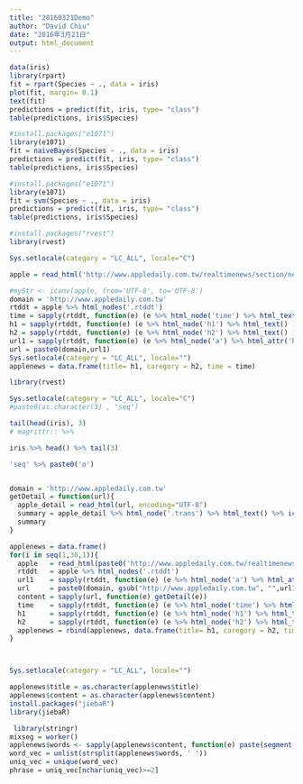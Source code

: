 ```yaml
---
title: "20160321Demo"
author: "David Chiu"
date: "2016年3月21日"
output: html_document
---
```

```r
data(iris)
library(rpart)
fit = rpart(Species ~ ., data = iris)
plot(fit, margin= 0.1)
text(fit)
predictions = predict(fit, iris, type= "class")
table(predictions, iris$Species)
```
```r
#install.packages("e1071")
library(e1071)
fit = naiveBayes(Species ~ ., data = iris)
predictions = predict(fit, iris, type= "class")
table(predictions, iris$Species)

```


```r
#install.packages("e1071")
library(e1071)
fit = svm(Species ~ ., data = iris)
predictions = predict(fit, iris, type= "class")
table(predictions, iris$Species)
```

```r
#install.packages("rvest")
library(rvest)

Sys.setlocale(category = "LC_ALL", locale="C")

apple = read_html('http://www.appledaily.com.tw/realtimenews/section/new/', encoding="UTF-8")

#myStr <- iconv(apple, from='UTF-8', to='UTF-8')
domain = 'http://www.appledaily.com.tw'
rtddt = apple %>% html_nodes('.rtddt')  
time = sapply(rtddt, function(e) (e %>% html_node('time') %>% html_text() )) %>% iconv(from='UTF-8', to='UTF-8')
h1 = sapply(rtddt, function(e) (e %>% html_node('h1') %>% html_text() )) %>% iconv(from='UTF-8', to='UTF-8') 
h2 = sapply(rtddt, function(e) (e %>% html_node('h2') %>% html_text() ))  %>% iconv(from='UTF-8', to='UTF-8')
url1 = sapply(rtddt, function(e) (e %>% html_node('a') %>% html_attr('href') %>% gsub("http://www.appledaily.com.tw", ""))) 
url = paste0(domain,url1) 
Sys.setlocale(category = "LC_ALL", locale="")
applenews = data.frame(title= h1, caregory = h2, time = time)

```

```r
library(rvest)

Sys.setlocale(category = "LC_ALL", locale="C")
#paste0(as.character(3) , "seq")

tail(head(iris), 3)
# magrittr:: %>%

iris %>% head() %>% tail(3)

'seq' %>% paste0('o')


domain = 'http://www.appledaily.com.tw'
getDetail = function(url){
  apple_detail = read_html(url, encoding="UTF-8")  
  summary = apple_detail %>% html_node('.trans') %>% html_text() %>% iconv(from='UTF-8', to='UTF-8')
  summary
}

applenews = data.frame()
for(i in seq(1,30,1)){
  apple   = read_html(paste0('http://www.appledaily.com.tw/realtimenews/section/new/', as.character(i)), encoding="UTF-8")
  rtddt   = apple %>% html_nodes('.rtddt')  
  url1    = sapply(rtddt, function(e) (e %>% html_node('a') %>% html_attr('href'))) 
  url     = paste0(domain, gsub("http://www.appledaily.com.tw", "",url1) ) 
  content = sapply(url, function(e) getDetail(e))  
  time    = sapply(rtddt, function(e) (e %>% html_node('time') %>% html_text() )) %>% iconv(from='UTF-8', to='UTF-8')
  h1      = sapply(rtddt, function(e) (e %>% html_node('h1') %>% html_text() )) %>% iconv(from='UTF-8', to='UTF-8') 
  h2      = sapply(rtddt, function(e) (e %>% html_node('h2') %>% html_text() ))  %>% iconv(from='UTF-8', to='UTF-8')
  applenews = rbind(applenews, data.frame(title= h1, caregory = h2, time = time, content= content))  
}



Sys.setlocale(category = "LC_ALL", locale="")

```
```r
applenews$title = as.character(applenews$title)
applenews$content = as.character(applenews$content)
install.packages("jiebaR")
library(jiebaR)

 library(stringr) 
mixseg = worker() 
applenews$words <- sapply(applenews$content, function(e) paste(segment(code= str_trim(as.character(e)) , jiebar = mixseg), collapse=" ") ) 
word_vec = unlist(strsplit(applenews$words, ' ')) 
uniq_vec = unique(word_vec) 
phrase = uniq_vec[nchar(uniq_vec)>=2] 
```




